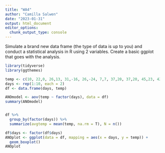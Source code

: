 ```yaml
---
title: "WA4"
author: "Camilla Salwen"
date: "2023-01-31"
output: html_document
editor_options: 
  chunk_output_type: console
---
```


Simulate a brand new data frame (the type of data is up to you) and conduct a statistical analysis in R using 2 variables. Create a basic ggplot that goes with the analysis.

```r
library(tidyverse)
library(ggthemes)

temp <- c(10, 22,0, 26,13, 31,-16, 26,-24, 7,7, 37,20, 37,20, 45,23, 42,14, 37)
days <- rep(1:10, each = 2)
df <- data.frame(days, temp)

ANOmodel <- aov(temp ~ factor(days), data = df)
summary(ANOmodel)


df %>%
  group_by(factor(days)) %>%
  summarize(avgtemp = mean(temp, na.rm = T), N = n())

df$days <- factor(df$days)
ANOplot <- ggplot(data = df, mapping = aes(x = days, y = temp)) +
  geom_boxplot()
ANOplot


```

